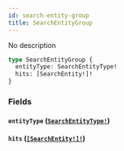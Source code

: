 ```yaml
---
id: search-entity-group
title: SearchEntityGroup
---
```


No description

```graphql
type SearchEntityGroup {
  entityType: SearchEntityType!
  hits: [SearchEntity!]!
}
```

### Fields

#### `entityType` ([`SearchEntityType!`](/docs/graphql/enums/search-entity-type))

#### `hits` ([`[SearchEntity!]!`](/docs/graphql/objects/search-entity))
